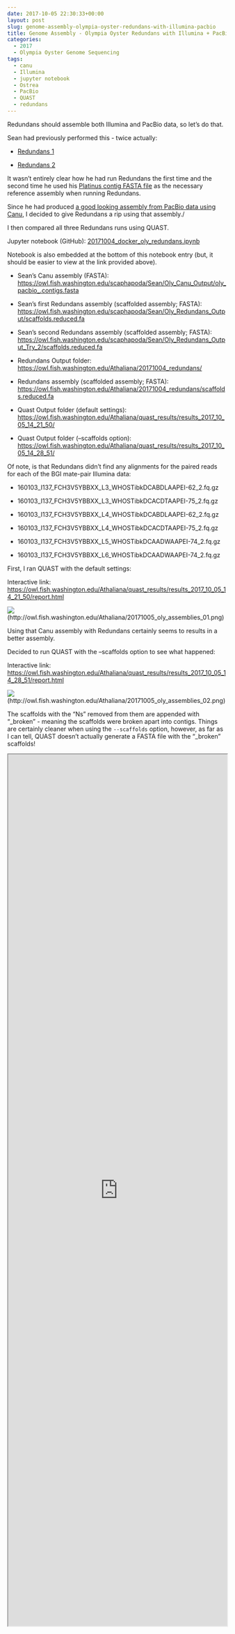 ```yaml
---
date: 2017-10-05 22:30:33+00:00
layout: post
slug: genome-assembly-olympia-oyster-redundans-with-illumina-pacbio
title: Genome Assembly - Olympia Oyster Redundans with Illumina + PacBio
categories:
  - 2017
  - Olympia Oyster Genome Sequencing
tags:
  - canu
  - Illumina
  - jupyter notebook
  - Ostrea
  - PacBio
  - QUAST
  - redundans
---
```


Redundans should assemble both Illumina and PacBio data, so let's do that.

Sean had previously performed this - twice actually:





  * [Redundans 1](https://genefish.wordpress.com/2017/05/24/oly-genome-redundans-run-finished/)



  * [Redundans 2](https://genefish.wordpress.com/2017/06/08/seans-notebook-oly-genome-re-assembly-try-2/)






It wasn't entirely clear how he had run Redundans the first time and the second time he used his [Platinus contig FASTA file](https://genefish.wordpress.com/2017/06/02/oly-assembly-try-2-its-yuuuuuuge/) as the necessary reference assembly when running Redundans.

Since he had produced [a good looking assembly from PacBio data using Canu](https://robertslab.github.io/sams-notebook/posts/2017/2017-10-03-assembly-comparisons-olympia-oyster-genome-assemblies/), I decided to give Redundans a rip using that assembly./

I then compared all three Redundans runs using QUAST.

Jupyter notebook (GitHub): [20171004_docker_oly_redundans.ipynb](https://github.com/sr320/LabDocs/blob/master/jupyter_nbs/sam/20171004_docker_oly_redundans.ipynb)

Notebook is also embedded at the bottom of this notebook entry (but, it should be easier to view at the link provided above).





  * Sean's Canu assembly (FASTA): [https://owl.fish.washington.edu/scaphapoda/Sean/Oly_Canu_Output/oly_pacbio_.contigs.fasta](http://owl.fish.washington.edu/scaphapoda/Sean/Oly_Canu_Output/oly_pacbio_.contigs.fasta)


  * Sean's first Redundans assembly (scaffolded assembly; FASTA): [https://owl.fish.washington.edu/scaphapoda/Sean/Oly_Redundans_Output/scaffolds.reduced.fa](http://owl.fish.washington.edu/scaphapoda/Sean/Oly_Redundans_Output/scaffolds.reduced.fa)


  * Sean's second Redundans assembly (scaffolded assembly; FASTA): [https://owl.fish.washington.edu/scaphapoda/Sean/Oly_Redundans_Output_Try_2/scaffolds.reduced.fa](http://owl.fish.washington.edu/scaphapoda/Sean/Oly_Redundans_Output_Try_2/scaffolds.reduced.fa)



  * Redundans Output folder: [https://owl.fish.washington.edu/Athaliana/20171004_redundans/](http://owl.fish.washington.edu/Athaliana/20171004_redundans/)



  * Redundans assembly (scaffolded assembly; FASTA): [https://owl.fish.washington.edu/Athaliana/20171004_redundans/scaffolds.reduced.fa](http://owl.fish.washington.edu/Athaliana/20171004_redundans/scaffolds.reduced.fa)


  * Quast Output folder (default settings): [https://owl.fish.washington.edu/Athaliana/quast_results/results_2017_10_05_14_21_50/](http://owl.fish.washington.edu/Athaliana/quast_results/results_2017_10_05_14_21_50/)


  * Quast Output folder (--scaffolds option): [https://owl.fish.washington.edu/Athaliana/quast_results/results_2017_10_05_14_28_51/](http://owl.fish.washington.edu/Athaliana/quast_results/results_2017_10_05_14_28_51/)





Of note, is that Redundans didn't find any alignments for the paired reads for each of the BGI mate-pair Illumina data:





  * 160103_I137_FCH3V5YBBXX_L3_WHOSTibkDCABDLAAPEI-62_2.fq.gz


  * 160103_I137_FCH3V5YBBXX_L3_WHOSTibkDCACDTAAPEI-75_2.fq.gz


  * 160103_I137_FCH3V5YBBXX_L4_WHOSTibkDCABDLAAPEI-62_2.fq.gz


  * 160103_I137_FCH3V5YBBXX_L4_WHOSTibkDCACDTAAPEI-75_2.fq.gz


  * 160103_I137_FCH3V5YBBXX_L5_WHOSTibkDCAADWAAPEI-74_2.fq.gz


  * 160103_I137_FCH3V5YBBXX_L6_WHOSTibkDCAADWAAPEI-74_2.fq.gz



First, I ran QUAST with the default settings:

Interactive link: [https://owl.fish.washington.edu/Athaliana/quast_results/results_2017_10_05_14_21_50/report.html](http://owl.fish.washington.edu/Athaliana/quast_results/results_2017_10_05_14_21_50/report.html)

![](https://owl.fish.washington.edu/Athaliana/20171005_oly_assemblies_01.png)(http://owl.fish.washington.edu/Athaliana/20171005_oly_assemblies_01.png)

Using that Canu assembly with Redundans certainly seems to results in a better assembly.

Decided to run QUAST with the --scaffolds option to see what happened:

Interactive link: [https://owl.fish.washington.edu/Athaliana/quast_results/results_2017_10_05_14_28_51/report.html](http://owl.fish.washington.edu/Athaliana/quast_results/results_2017_10_05_14_28_51/report.html)

![](https://owl.fish.washington.edu/Athaliana/20171005_oly_assemblies_02.png)(http://owl.fish.washington.edu/Athaliana/20171005_oly_assemblies_02.png)

The scaffolds with the "Ns" removed from them are appended with "_broken" - meaning the scaffolds were broken apart into contigs. Things are certainly cleaner when using the `--scaffolds` option, however, as far as I can tell, QUAST doesn't actually generate a FASTA file with the "_broken" scaffolds!

<iframe src="https://nbviewer.jupyter.org/github/sr320/LabDocs/blob/master/jupyter_nbs/sam/20171004_docker_oly_redundans.ipynb" width="100%" height="2000" scrolling="yes"></iframe>
